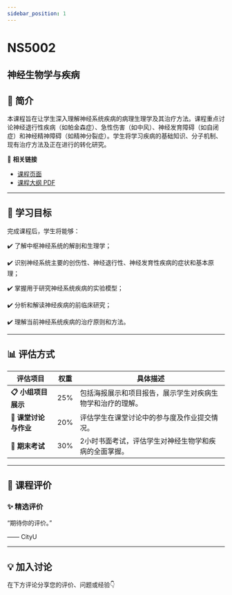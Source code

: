 ```yaml
---
sidebar_position: 1
---
```


# NS5002
## 神经生物学与疾病

## **📘 简介**
本课程旨在让学生深入理解神经系统疾病的病理生理学及其治疗方法。课程重点讨论神经退行性疾病（如帕金森症）、急性伤害（如中风）、神经发育障碍（如自闭症）和神经精神障碍（如精神分裂症）。学生将学习疾病的基础知识、分子机制、现有治疗方法及正在进行的转化研究。

🔗 **相关链接**
- [课程页面](https://www.cityu.edu.hk/catalogue/pg/202425/course/NS5002.htm)
- [课程大纲 PDF](https://www.cityu.edu.hk/catalogue/pg/202425/course/NS5002.pdf)

---

## **🎯 学习目标**

完成课程后，学生将能够：


✔️ 了解中枢神经系统的解剖和生理学；

✔️ 识别神经系统主要的创伤性、神经退行性、神经发育性疾病的症状和基本原理；

✔️ 掌握用于研究神经系统疾病的实验模型；

✔️ 分析和解读神经疾病的前临床研究；

✔️ 理解当前神经系统疾病的治疗原则和方法。

---

## **📊 评估方式**

| **评估项目**          | **权重** | **具体描述**                                                                                     |
|----------------------|---------|-----------------------------------------------------------------------------------------------|
| **📋 小组项目展示**    | 25%     | 包括海报展示和项目报告，展示学生对疾病生物学和治疗的理解。                                      |
| **📝 课堂讨论与作业**  | 20%     | 评估学生在课堂讨论中的参与度及作业提交情况。                                                    |
| **📄 期末考试**        | 30%     | 2小时书面考试，评估学生对神经生物学和疾病的全面掌握。                                            |

---

## **💬 课程评价**

### ✨ **精选评价**
<div className={commentStyles.commentBox}>
    <p className={commentStyles.commentText}>
        “期待你的评价。”
    </p>
    <p className={commentStyles.commentAuthor}>—— CityU</p>
</div>

---

## **💡 加入讨论**

在下方评论分享您的评价、问题或经验👇
<Utterances />